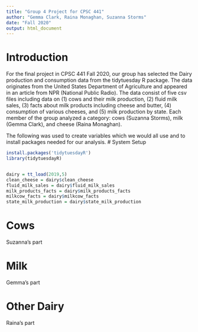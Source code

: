 ```yaml
---
title: "Group 4 Project for CPSC 441"
author: "Gemma Clark, Raina Monaghan, Suzanna Storms"
date: "Fall 2020"
output: html_document
---
```


# Introduction
For the final project in CPSC 441 Fall 2020, our group has selected the Dairy production and consumption data from the tidytuesday R package. The data originates from the United States Department of Agriculture and appeared in an article from NPR (National Public Radio). The data consist of five csv files including data on (1) cows and their  milk production, (2) fluid milk sales, (3) facts about milk products including cheese and butter, (4) consumption of various cheeses, and (5) milk production by state. Each member of the group analyzed a category: cows (Suzanna Storms), milk (Gemma Clark), and cheese (Raina Monaghan).

The following was used to create variables which we would all use and to install packages needed for our analysis.
# System Setup
```r
install.packages('tidytuesdayR')
library(tidytuesdayR)


dairy = tt_load(2019,5)
clean_cheese = dairy$clean_cheese
fluid_milk_sales = dairy$fluid_milk_sales
milk_products_facts = dairy$milk_products_facts
milkcow_facts = dairy$milkcow_facts
state_milk_production = dairy$state_milk_production


```

# Cows
Suzanna's part


# Milk
Gemma's part


# Other Dairy
Raina's part


